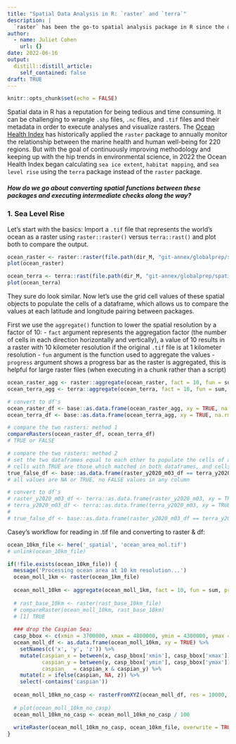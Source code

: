 ```yaml
---
title: "Spatial Data Analysis in R: `raster` and `terra`"
description: |
  `raster` has been the go-to spatial analysis package in R since the dawn of time, but it's time to convert our workflow to the more modern `terra` package. At the Ocean Health Index, we work with spatial data for a plethora of goals like mapping sea ice extent and habitat types that sequester carbon throughout the land and coastal nations. As we map the 2022 sea level rise across the globe, let's dive into how we convert our `raster` functions into `terra` functions.
author:
  - name: Juliet Cohen
    url: {}
date: 2022-06-16
output:
  distill::distill_article:
    self_contained: false
draft: TRUE
---
```



```r
knitr::opts_chunk$set(echo = FALSE)
```

Spatial data in R has a reputation for being tedious and time consuming. It can be challenging to wrangle `.shp` files, `.nc` files, and `.tif` files and their metadata in order to execute analyses and visualize rasters. The [Ocean Health Index](https://oceanhealthindex.org/) has historically applied the `raster` package to annually monitor the relationship between the marine health and human well-being for 220 regions. But with the goal of continuously improving methodology and keeping up with the hip trends in environmental science, in 2022 the Ocean Health Index began calculating `sea ice extent`, `habitat mapping`, and `sea level rise` using the `terra` package instead of the `raster` package. 

##### How do we go about converting spatial functions between these packages and executing intermediate checks along the way?

### 1. Sea Level Rise

Let's start with the basics: Import a `.tif` file that represents the world's ocean as a raster using `raster::raster()` versus `terra::rast()` and plot both to compare the output.

```r
ocean_raster <- raster::raster(file.path(dir_M, "git-annex/globalprep/spatial/v2017/ocean.tif"))
plot(ocean_raster)

ocean_terra <- terra::rast(file.path(dir_M, "git-annex/globalprep/spatial/v2017/ocean.tif"))
plot(ocean_terra)
```

They sure do look similar. Now let's use the grid cell values of these spatial objects to populate the cells of a dataframe, which allows us to compare the values at each latitude and longitude pairing between packages.

First we use the `aggregate()` function to lower the spatial resolution by a factor of 10:
- `fact` argument represents the aggregation factor (the number of cells in each direction horizontally and vertically), a value of 10 results in a raster with 10 kilometer resolution if the original `.tif` file is at 1 kilometer resolution
- `fun` argument is the function used to aggregate the values
- `progress` argument shows a progress bar as the raster is aggregated, this is helpful for large raster files (when executing in a chunk rather than a script)

```r
ocean_raster_agg <- raster::aggregate(ocean_raster, fact = 10, fun = sum, progress = 'text')
ocean_terra_agg <- terra::aggregate(ocean_terra, fact = 10, fun = sum, progress = 'text')

# convert to df's
ocean_raster_df <- base::as.data.frame(ocean_raster_agg, xy = TRUE, na.rm = FALSE)
ocean_terra_df <- base::as.data.frame(ocean_terra_agg, xy = TRUE, na.rm = FALSE)

# compare the two rasters: method 1
compareRasters(ocean_raster_df, ocean_terra_df)
# TRUE or FALSE

# compare the two rasters: method 2
# set the two dataframes equal to each other to populate the cells of a new daatframe
# cells with TRUE are those which matched in both dataframes, and cells with FALSE are those which did not match
true_false_df <- base::as.data.frame(raster_y2020_m03_df == terra_y2020_m03_df)
# all values are NA or TRUE, no FALSE values in any column
```

```r
# convert to df's
# raster_y2020_m03_df <- terra::as.data.frame(raster_y2020_m03, xy = TRUE, na.rm = FALSE)
# terra_y2020_m03_df <- terra::as.data.frame(terra_y2020_m03, xy = TRUE, na.rm = FALSE)
# 
# true_false_df <- base::as.data.frame(raster_y2020_m03_df == terra_y2020_m03_df) # all values are NA or TRUE, no FALSE values in any column
```

Casey's workflow for reading in .tif file and converting to raster & df:

```r
ocean_10km_file <- here('_spatial', 'ocean_area_mol.tif')
# unlink(ocean_10km_file)

if(!file.exists(ocean_10km_file)) {
  message('Processing ocean area at 10 km resolution...')
  ocean_moll_1km <- raster(ocean_1km_file)
  
  ocean_moll_10km <- aggregate(ocean_moll_1km, fact = 10, fun = sum, progress = 'text')
  
  # rast_base_10km <- raster(rast_base_10km_file)
  # compareRaster(ocean_moll_10km, rast_base_10km)
  # [1] TRUE
  
  ### drop the Caspian Sea:
  casp_bbox <- c(xmin = 3700000, xmax = 4800000, ymin = 4300000, ymax = 5650000)
  ocean_moll_df <- as.data.frame(ocean_moll_10km, xy = TRUE) %>%
    setNames(c('x', 'y', 'z')) %>%
    mutate(caspian_x = between(x, casp_bbox['xmin'], casp_bbox['xmax']),
           caspian_y = between(y, casp_bbox['ymin'], casp_bbox['ymax']),
           caspian   = caspian_x & caspian_y) %>%
    mutate(z = ifelse(caspian, NA, z)) %>%
    select(-contains('caspian'))
  
  ocean_moll_10km_no_casp <- rasterFromXYZ(ocean_moll_df, res = 10000, crs = crs(ocean_moll_10km))
  
  # plot(ocean_moll_10km_no_casp)
  ocean_moll_10km_no_casp <- ocean_moll_10km_no_casp / 100
  
  writeRaster(ocean_moll_10km_no_casp, ocean_10km_file, overwrite = TRUE)
}
```

















